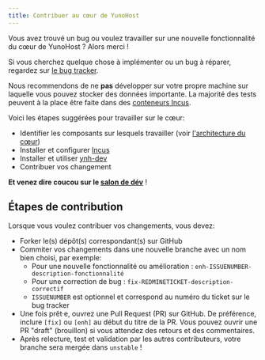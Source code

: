 ```yaml
---
title: Contribuer au cœur de YunoHost
---
```


Vous avez trouvé un bug ou voulez travailler sur une nouvelle fonctionnalité du
cœur de YunoHost ? Alors merci !

Si vous cherchez quelque chose à implémenter ou un bug à réparer, regardez sur [le bug tracker](https://github.com/yunohost/issues/issues).

Nous recommendons de ne **pas** développer sur votre propre machine sur laquelle
vous pouvez stocker des données importante. La majorité des tests peuvent à
la place être faite dans des [conteneurs Incus](./devenv#incus).

Voici les étapes suggérées pour travailler sur le cœur:
* Identifier les composants sur lesquels travailler (voir [l'architecture du cœur](architecture))
* Installer et configurer [Incus](./devenv#incus)
* Installer et utiliser [ynh-dev](./devenv#ynh-dev)
* Contribuer vos changement

**Et venez dire coucou sur le [salon de dév](/community/chat_rooms)** !


## Étapes de contribution

Lorsque vous voulez contribuer vos changements, vous devez:
* Forker le(s) dépôt(s) correspondant(s) sur GitHub
* Commiter vos changements dans une nouvelle branche avec un nom bien choisi, par exemple:
  * Pour une nouvelle fonctionnalité ou amélioration : `enh-ISSUENUMBER-description-fonctionnalité`
  * Pour une correction de bug : `fix-REDMINETICKET-description-correctif`
  * `ISSUENUMBER` est optionnel et correspond au numéro du ticket sur le bug tracker
* Une fois prêt·e, ouvrez une Pull Request (PR) sur GitHub. De préférence, inclure `[fix]` ou `[enh]` au début du titre de la PR.
  Vous pouvez ouvrir une PR "draft" (brouillon) si vous attendez des retours et des commentaires.
* Après relecture, test et validation par les autres contributeurs, votre branche sera mergée dans `unstable` !
